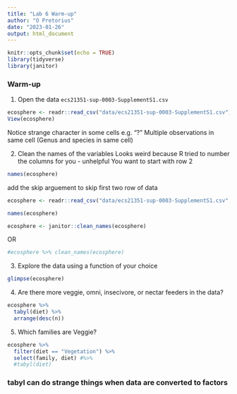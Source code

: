 ```yaml
---
title: "Lab 6 Warm-up"
author: "O Pretorius"
date: "2023-01-26"
output: html_document
---
```


```r
knitr::opts_chunk$set(echo = TRUE)
library(tidyverse)
library(janitor)
```

### Warm-up
1. Open the data `ecs21351-sup-0003-SupplementS1.csv`
```r
ecosphere <- readr::read_csv("data/ecs21351-sup-0003-SupplementS1.csv")
View(ecosphere)
```
Notice strange character in some cells e.g. "?"
Multiple observations in same cell (Genus and species in same cell)

2. Clean the names of the variables
Looks weird because R tried to number the columns for you - unhelpful
You want to start with row 2
```r
names(ecosphere)
```

add the skip arguement to skip first two row of data
```r
ecosphere <- readr::read_csv("data/ecs21351-sup-0003-SupplementS1.csv", skip =2)
```

```r
names(ecosphere)
```
 
```r
ecosphere <- janitor::clean_names(ecosphere)
```
OR
```r
#ecosphere %>% clean_names(ecosphere)
```

3. Explore the data using a function of your choice

```r
glimpse(ecosphere)
```

4. Are there more veggie, omni, insecivore, or nectar feeders in the data?

```r
ecosphere %>% 
  tabyl(diet) %>% 
  arrange(desc(n))
```

5. Which families are Veggie?
```r
ecosphere %>% 
  filter(diet == "Vegetation") %>% 
  select(family, diet) #%>% 
  #tabyl(diet)
```

### tabyl can do strange things when data are converted to factors

